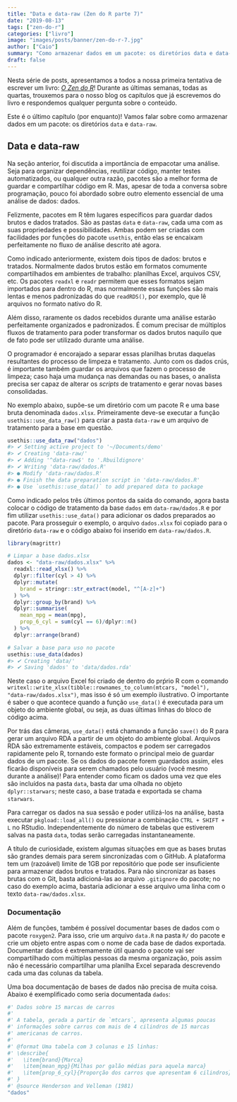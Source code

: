 ```yaml
---
title: "Data e data-raw (Zen do R parte 7)"
date: "2019-08-13"
tags: ["zen-do-r"]
categories: ["livro"]
image: "images/posts/banner/zen-do-r-7.jpg"
author: ["Caio"]
summary: "Como armazenar dados em um pacote: os diretórios data e data-raw."
draft: false
---
```


Nesta série de posts, apresentamos a todos a nossa primeira tentativa de
escrever um livro: [*O Zen do R*](https://curso-r.github.io/zen-do-r/)! Durante
as últimas semanas, todas as quartas, trouxemos para o nosso blog os capítulos
que já escrevemos do livro e respondemos qualquer pergunta sobre o conteúdo.

Este é o último capítulo (por enquanto)! Vamos falar sobre como armazenar dados
em um pacote: os diretórios `data` e `data-raw`.

## Data e data-raw

Na seção anterior, foi discutida a importância de empacotar uma análise. Seja
para organizar dependências, reutilizar código, manter testes automatizados, ou
qualquer outra razão, pacotes são a melhor forma de guardar e compartilhar
código em R. Mas, apesar de toda a conversa sobre programação, pouco foi
abordado sobre outro elemento essencial de uma análise de dados: dados.

Felizmente, pacotes em R têm lugares específicos para guardar dados brutos e
dados tratados. São as pastas `data` e `data-raw`, cada uma com as suas
propriedades e possibilidades. Ambas podem ser criadas com facilidades por
funções do pacote `usethis`, então elas se encaixam perfeitamente no fluxo de
análise descrito até agora.

Como indicado anteriormente, existem dois tipos de dados: brutos e tratados.
Normalmente dados brutos estão em formatos comumente compartilhados em ambientes
de trabalho: planilhas Excel, arquivos CSV, etc. Os pacotes `readxl` e `readr`
permitem que esses formatos sejam importados para dentro do R, mas normalmente
essas funções são mais lentas e menos padronizadas do que `readRDS()`, por
exemplo, que lê arquivos no formato nativo do R.

Além disso, raramente os dados recebidos durante uma análise estarão
perfeitamente organizados e padronizados. É comum precisar de múltiplos fluxos
de tratamento para poder transformar os dados brutos naquilo que de fato pode
ser utilizado durante uma análise.

O programador é encorajado a separar essas planilhas brutas daquelas resultantes
do processo de limpeza e tratamento. Junto com os dados crús, é importante
também guardar os arquivos que fazem o processo de limpeza; caso haja uma
mudança nas demandas ou nas bases, o analista precisa ser capaz de alterar os
*scripts* de tratamento e gerar novas bases consolidadas.

No exemplo abaixo, supõe-se um diretório com um pacote R e uma base bruta
denominada `dados.xlsx`. Primeiramente deve-se executar a função
`usethis::use_data_raw()` para criar a pasta `data-raw` e um arquivo de
tratamento para a base em questão.

```r
usethis::use_data_raw("dados")
#> ✔ Setting active project to '~/Documents/demo'
#> ✔ Creating 'data-raw/'
#> ✔ Adding '^data-raw$' to '.Rbuildignore'
#> ✔ Writing 'data-raw/dados.R'
#> ● Modify 'data-raw/dados.R'
#> ● Finish the data preparation script in 'data-raw/dados.R'
#> ● Use `usethis::use_data()` to add prepared data to package
```

Como indicado pelos três últimos pontos da saída do comando, agora basta colocar
o código de tratamento da base `dados` em `data-raw/dados.R` e por fim utilizar
`usethis::use_data()` para adicionar os dados preparados ao pacote. Para
prosseguir o exemplo, o arquivo `dados.xlsx` foi copiado para o diretório
`data-raw` e o código abaixo foi inserido em `data-raw/dados.R`.

```r
library(magrittr)

# Limpar a base dados.xlsx
dados <- "data-raw/dados.xlsx" %>%
  readxl::read_xlsx() %>%
  dplyr::filter(cyl > 4) %>%
  dplyr::mutate(
    brand = stringr::str_extract(model, "^[A-z]+")
  ) %>%
  dplyr::group_by(brand) %>%
  dplyr::summarise(
    mean_mpg = mean(mpg),
    prop_6_cyl = sum(cyl == 6)/dplyr::n()
  ) %>%
  dplyr::arrange(brand)

# Salvar a base para uso no pacote
usethis::use_data(dados)
#> ✔ Creating 'data/'
#> ✔ Saving 'dados' to 'data/dados.rda'
```

Neste caso o arquivo Excel foi criado de dentro do prṕrio R com o comando
`writexl::write_xlsx(tibble::rownames_to_column(mtcars, "model"), "data-raw/dados.xlsx")`,
mas isso é só um exemplo ilustrativo. O importante é saber o que acontece quando
a função `use_data()` é executada para um objeto do ambiente global, ou seja,
as duas últimas linhas do bloco de código acima.

Por trás das câmeras, `use_data()` está chamando a função `save()` do R para
gerar um arquivo RDA a partir de um objeto do ambiente global. Arquivos RDA são
extremamente estáveis, compactos e podem ser carregados rapidamente pelo R,
tornando este formato o principal meio de guardar dados de um pacote. Se os
dados do pacote forem guardados assim, eles ficarão disponíveis para serem
chamados pelo usuário (você mesmo durante a análise)! Para entender como ficam
os dados uma vez que eles são incluídos na pasta `data`, basta dar uma olhada
no objeto `dplyr::starwars`; neste caso, a base tratada e exportada se chama
`starwars`.

Para carregar os dados na sua sessão e poder utilizá-los na análise, basta
executar `pkgload::load_all()` ou pressionar a combinação `CTRL + SHIFT + L` no
RStudio. Independentemente do número de tabelas que estiverem salvas na pasta
`data`, todas serão carregadas instantaneamente.

A título de curiosidade, existem algumas situações em que as bases brutas são
grandes demais para serem sincronizadas com o GitHub. A plataforma tem um
(razoável) limite de 1GB por repositório que pode ser insuficiente para
armazenar dados brutos e tratados. Para não sincronizar as bases brutas com o
Git, basta adicioná-las ao arquivo `.gitignore` do pacote; no caso do exemplo
acima, bastaria adicionar a esse arquivo uma linha com o texto
`data-raw/dados.xlsx`.

### Documentação

Além de funções, também é possível documentar bases de dados com o pacote
`roxygen2`. Para isso, crie um arquivo `data.R` na pasta `R/` do pacote e crie
um objeto entre aspas com o nome de cada base de dados exportada. Documentar
dados é extremamente útil quando o pacote vai ser compartilhado com múltiplas
pessoas da mesma organização, pois assim não é necessário compartilhar uma
planilha Excel separada descrevendo cada uma das colunas da tabela.

Uma boa documentação de bases de dados não precisa de muita coisa. Abaixo é
exemplificado como seria documentada `dados`:

```r
#' Dados sobre 15 marcas de carros
#'
#' A tabela, gerada a partir de `mtcars`, apresenta algumas poucas
#' informações sobre carros com mais de 4 cilindros de 15 marcas
#' americanas de carros.
#'
#' @format Uma tabela com 3 colunas e 15 linhas:
#' \describe{
#'   \item{brand}{Marca}
#'   \item{mean_mpg}{Milhas por galão médias para aquela marca}
#'   \item{prop_6_cyl}{Proporção dos carros que apresentam 6 cilindros}
#' }
#' @source Henderson and Velleman (1981)
"dados"
```
